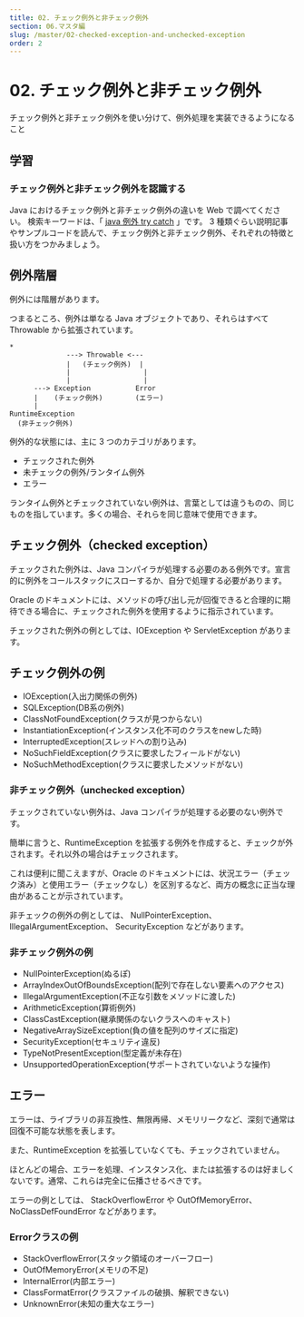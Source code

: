 ```yaml
---
title: 02. チェック例外と非チェック例外
section: 06.マスタ編
slug: /master/02-checked-exception-and-unchecked-exception
order: 2
---
```


# 02. チェック例外と非チェック例外

<p class="goal">
  チェック例外と非チェック例外を使い分けて、例外処理を実装できるようになること
</p>

## 学習

### チェック例外と非チェック例外を認識する

Java におけるチェック例外と非チェック例外の違いを Web で調べてください。
検索キーワードは、「 [java 例外 try catch](https://www.google.com/search?q=java+例外+try+catch) 」です。
3 種類ぐらい説明記事やサンプルコードを読んで、チェック例外と非チェック例外、それぞれの特徴と扱い方をつかみましょう。

## 例外階層

例外には階層があります。

つまるところ、例外は単なる Java オブジェクトであり、それらはすべて Throwable から拡張されています。

```console
*
              ---> Throwable <---
              |   (チェック例外)  |
              |                  |
              |                  |
      ---> Exception           Error
      |    (チェック例外)        (エラー)
      |
RuntimeException
  (非チェック例外)
```

例外的な状態には、主に 3 つのカテゴリがあります。

- チェックされた例外
- 未チェックの例外/ランタイム例外
- エラー

ランタイム例外とチェックされていない例外は、言葉としては違うものの、同じものを指しています。多くの場合、それらを同じ意味で使用できます。

## チェック例外（checked exception）

チェックされた例外は、Java コンパイラが処理する必要のある例外です。宣言的に例外をコールスタックにスローするか、自分で処理する必要があります。

Oracle のドキュメントには、メソッドの呼び出し元が回復できると合理的に期待できる場合に、チェックされた例外を使用するように指示されています。

チェックされた例外の例としては、IOException や ServletException があります。

## チェック例外の例

- IOException(入出力関係の例外)
- SQLException(DB系の例外)
- ClassNotFoundException(クラスが見つからない)
- InstantiationException(インスタンス化不可のクラスをnewした時)
- InterruptedException(スレッドへの割り込み)
- NoSuchFieldException(クラスに要求したフィールドがない)
- NoSuchMethodException(クラスに要求したメソッドがない)

### 非チェック例外（unchecked exception）

チェックされていない例外は、Java コンパイラが処理する必要のない例外です。

簡単に言うと、RuntimeException を拡張する例外を作成すると、チェックが外されます。それ以外の場合はチェックされます。

これは便利に聞こえますが、Oracle のドキュメントには、状況エラー（チェック済み）と使用エラー（チェックなし）を区別するなど、両方の概念に正当な理由があることが示されています。

非チェックの例外の例としては、 NullPointerException、 IllegalArgumentException、 SecurityException などがあります。

### 非チェック例外の例

- NullPointerException(ぬるぽ)
- ArrayIndexOutOfBoundsException(配列で存在しない要素へのアクセス)
- IllegalArgumentException(不正な引数をメソッドに渡した)
- ArithmeticException(算術例外)
- ClassCastException(継承関係のないクラスへのキャスト)
- NegativeArraySizeException(負の値を配列のサイズに指定)
- SecurityException(セキュリティ違反)
- TypeNotPresentException(型定義が未存在)
- UnsupportedOperationException(サポートされていないような操作)

## エラー

エラーは、ライブラリの非互換性、無限再帰、メモリリークなど、深刻で通常は回復不可能な状態を表します。

また、RuntimeException を拡張していなくても、チェックされていません。

ほとんどの場合、エラーを処理、インスタンス化、または拡張するのは好ましくないです。通常、これらは完全に伝播させるべきです。

エラーの例としては、 StackOverflowError や OutOfMemoryError、NoClassDefFoundError などがあります。

### Errorクラスの例

- StackOverflowError(スタック領域のオーバーフロー)
- OutOfMemoryError(メモリの不足)
- InternalError(内部エラー)
- ClassFormatError(クラスファイルの破損、解釈できない)
- UnknownError(未知の重大なエラー)
